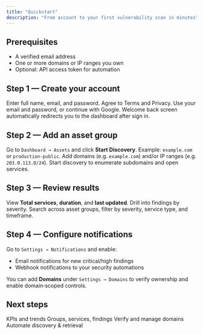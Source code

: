 ```yaml
---
title: "Quickstart"
description: "From account to your first vulnerability scan in minutes"
---
```


## Prerequisites

- A verified email address
- One or more domains or IP ranges you own
- Optional: API access token for automation

## Step 1 — Create your account

<CardGroup cols={2}>
  <Card title="Create account" icon="user-plus" href="https://app.qaslylabs.xyz/signup">
    Enter full name, email, and password. Agree to Terms and Privacy.
  </Card>
  <Card title="Sign in" icon="right-to-bracket" href="https://app.qaslylabs.xyz/signin">
    Use your email and password, or continue with Google.
  </Card>
</CardGroup>

<Tip>
Welcome back screen automatically redirects you to the dashboard after sign in.
</Tip>

## Step 2 — Add an asset group

<Steps>
  <Step title="Open Assets">
    Go to <code>Dashboard → Assets</code> and click <b>Start Discovery</b>.
  </Step>
  <Step title="Name the group">
    Example: <code>example.com</code> or <code>production‑public</code>.
  </Step>
  <Step title="Add scope">
    Add domains (e.g. <code>example.com</code>) and/or IP ranges (e.g. <code>203.0.113.0/24</code>).
  </Step>
  <Step title="Run discovery">
    Start discovery to enumerate subdomains and open services.
  </Step>
</Steps>

## Step 3 — Review results

<Columns cols={2}>
  <Card title="Services & Findings" icon="list">
    View <b>Total services</b>, <b>duration</b>, and <b>last updated</b>. Drill into findings by severity.
  </Card>
  <Card title="Filter & Search" icon="filter">
    Search across asset groups, filter by severity, service type, and timeframe.
  </Card>
</Columns>

## Step 4 — Configure notifications

Go to <code>Settings → Notifications</code> and enable:

- Email notifications for new critical/high findings
- Webhook notifications to your security automations

<Note>
You can add <b>Domains</b> under <code>Settings → Domains</code> to verify ownership and enable domain‑scoped controls.
</Note>

## Next steps

<CardGroup cols={2}>
  <Card title="Dashboard" icon="gauge" href="/product/dashboard">KPIs and trends</Card>
  <Card title="Assets" icon="server" href="/product/assets">Groups, services, findings</Card>
  <Card title="Domains" icon="globe" href="/product/settings/domains">Verify and manage domains</Card>
  <Card title="API" icon="terminal" href="/api-reference/introduction">Automate discovery & retrieval</Card>
</CardGroup>